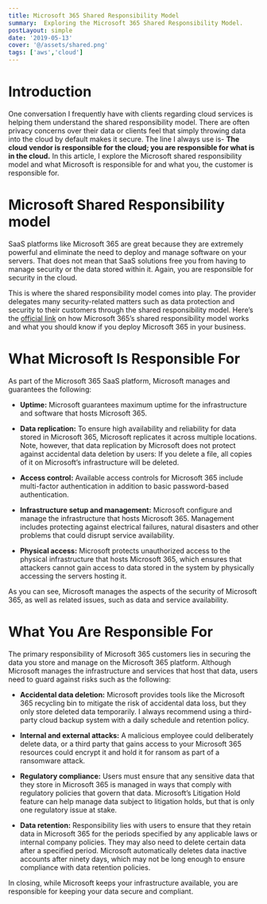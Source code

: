 ```yaml
---
title: Microsoft 365 Shared Responsibility Model
summary:  Exploring the Microsoft 365 Shared Responsibility Model.
postLayout: simple
date: '2019-05-13'
cover: '@/assets/shared.png'
tags: ['aws','cloud']
---
```


# Introduction

One conversation I frequently have with clients regarding cloud services is helping them understand the shared responsibility model. There are often privacy concerns over their data or clients feel that simply throwing data into the cloud by default makes it secure. The line I always use is- **The cloud vendor is responsible for the cloud; you are responsible for what is in the cloud.** In this article, I explore the Microsoft shared responsibility model and what Microsoft is responsible for and what you, the customer is responsible for.

# Microsoft Shared Responsibility model

SaaS platforms like Microsoft 365 are great because they are extremely powerful and eliminate the need to deploy and manage software on your servers. That does not mean that SaaS solutions free you from having to manage security or the data stored within it. Again, you are responsible for security in the cloud.

This is where the shared responsibility model comes into play. The provider delegates many security-related matters such as data protection and security to their customers through the shared responsibility model. Here’s the [official link](https://www.microsoft.com/security/blog/2018/06/19/driving-data-security-is-a-shared-responsibility-heres-how-you-can-protect-yourself) on how Microsoft 365’s shared responsibility model works and what you should know if you deploy Microsoft 365 in your business.

# What Microsoft Is Responsible For

As part of the Microsoft 365 SaaS platform, Microsoft manages and guarantees the following:

* **Uptime:** Microsoft guarantees maximum uptime for the infrastructure and software that hosts Microsoft 365.
    
* **Data replication:** To ensure high availability and reliability for data stored in Microsoft 365, Microsoft replicates it across multiple locations. Note, however, that data replication by Microsoft does not protect against accidental data deletion by users: If you delete a file, all copies of it on Microsoft’s infrastructure will be deleted.
    
* **Access control:** Available access controls for Microsoft 365 include multi-factor authentication in addition to basic password-based authentication.
    
* **Infrastructure setup and management:** Microsoft configure and manage the infrastructure that hosts Microsoft 365. Management includes protecting against electrical failures, natural disasters and other problems that could disrupt service availability.
    
* **Physical access:** Microsoft protects unauthorized access to the physical infrastructure that hosts Microsoft 365, which ensures that attackers cannot gain access to data stored in the system by physically accessing the servers hosting it.
    

As you can see, Microsoft manages the aspects of the security of Microsoft 365, as well as related issues, such as data and service availability.

# What You Are Responsible For

The primary responsibility of Microsoft 365 customers lies in securing the data you store and manage on the Microsoft 365 platform. Although Microsoft manages the infrastructure and services that host that data, users need to guard against risks such as the following:

* **Accidental data deletion:** Microsoft provides tools like the Microsoft 365 recycling bin to mitigate the risk of accidental data loss, but they only store deleted data temporarily. I always recommend using a third-party cloud backup system with a daily schedule and retention policy.
    
* **Internal and external attacks:** A malicious employee could deliberately delete data, or a third party that gains access to your Microsoft 365 resources could encrypt it and hold it for ransom as part of a ransomware attack.
    
* **Regulatory compliance:** Users must ensure that any sensitive data that they store in Microsoft 365 is managed in ways that comply with regulatory policies that govern that data. Microsoft’s Litigation Hold feature can help manage data subject to litigation holds, but that is only one regulatory issue at stake.
    
* **Data retention:** Responsibility lies with users to ensure that they retain data in Microsoft 365 for the periods specified by any applicable laws or internal company policies. They may also need to delete certain data after a specified period. Microsoft automatically deletes data inactive accounts after ninety days, which may not be long enough to ensure compliance with data retention policies.
    

In closing, while Microsoft keeps your infrastructure available, you are responsible for keeping your data secure and compliant.